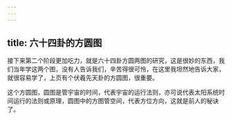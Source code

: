 ```yaml
---
---
---
```

title: 六十四卦的方圆图
---




接下来第二个阶段更加吃力，就是六十四卦方圆两图的研究，这是很妙的东西，我们当年学这两个图，没有人告诉我们，辛苦得很可怜，在这里我坦然地告诉大家，就很容易学了，上页有个伏羲先天卦的方圆图，很重要。



这个方圆图，圆图是管宇宙的时间，代表宇宙的运行法则，亦可说代表太阳系统时间运行的法则或原理，圆图中的方图管空间，代表方位方向，这就是前人的秘诀了。